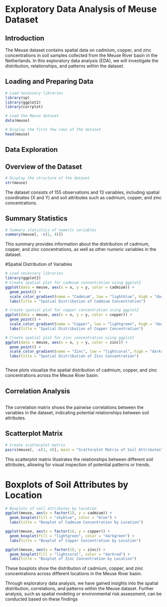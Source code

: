 # Exploratory Data Analysis of Meuse Dataset

## Introduction

The Meuse dataset contains spatial data on cadmium, copper, and zinc concentrations in soil samples collected from the Meuse River basin in the Netherlands. In this exploratory data analysis (EDA), we will investigate the distribution, relationships, and patterns within the dataset.

## Loading and Preparing Data

```r
# Load necessary libraries
library(sp)
library(ggplot2)
library(corrplot)

# Load the Meuse dataset
data(meuse)

# Display the first few rows of the dataset
head(meuse)
```
## Data Exploration
## Overview of the Dataset


```r
# Display the structure of the dataset
str(meuse)

```
The dataset consists of 155 observations and 13 variables, including spatial coordinates (X and Y) and soil attributes such as cadmium, copper, and zinc concentrations.

## Summary Statistics
```r
# Summary statistics of numeric variables
summary(meuse[, -c(1, 4)])
```
This summary provides information about the distribution of cadmium, copper, and zinc concentrations, as well as other numeric variables in the dataset.


#Spatial Distribution of Variables

```r
# Load necessary libraries
library(ggplot2)
# Create spatial plot for cadmium concentration using ggplot2
ggplot(data = meuse, aes(x = x, y = y, color = cadmium)) +
  geom_point() +
  scale_color_gradient(name = "Cadmium", low = "lightblue", high = "darkblue") +
  labs(title = "Spatial Distribution of Cadmium Concentration")

# Create spatial plot for copper concentration using ggplot2
ggplot(data = meuse, aes(x = x, y = y, color = copper)) +
  geom_point() +
  scale_color_gradient(name = "Copper", low = "lightgreen", high = "darkgreen") +
  labs(title = "Spatial Distribution of Copper Concentration")

# Create spatial plot for zinc concentration using ggplot2
ggplot(data = meuse, aes(x = x, y = y, color = zinc)) +
  geom_point() +
  scale_color_gradient(name = "Zinc", low = "lightcoral", high = "darkred") +
  labs(title = "Spatial Distribution of Zinc Concentration")



```
These plots visualize the spatial distribution of cadmium, copper, and zinc concentrations across the Meuse River basin.

## Correlation Analysis

```r


```

The correlation matrix shows the pairwise correlations between the variables in the dataset, indicating potential relationships between soil attributes.

## Scatterplot Matrix

```r
# Create scatterplot matrix
pairs(meuse[, -c(1, 4)], main = "Scatterplot Matrix of Soil Attributes")

```
This scatterplot matrix illustrates the relationships between different soil attributes, allowing for visual inspection of potential patterns or trends.


# Boxplots of Soil Attributes by Location

```r
# Boxplots of soil attributes by location
ggplot(meuse, aes(x = factor(1), y = cadmium)) +
  geom_boxplot(fill = "skyblue", color = "blue") +
  labs(title = "Boxplot of Cadmium Concentration by Location")

ggplot(meuse, aes(x = factor(1), y = copper)) +
  geom_boxplot(fill = "lightgreen", color = "darkgreen") +
  labs(title = "Boxplot of Copper Concentration by Location")

ggplot(meuse, aes(x = factor(1), y = zinc)) +
  geom_boxplot(fill = "lightcoral", color = "darkred") +
  labs(title = "Boxplot of Zinc Concentration by Location")

```
These boxplots show the distribution of cadmium, copper, and zinc concentrations across different locations in the Meuse River basin.

Through exploratory data analysis, we have gained insights into the spatial distribution, correlations, and patterns within the Meuse dataset. Further analysis, such as spatial modeling or environmental risk assessment, can be conducted based on these findings




